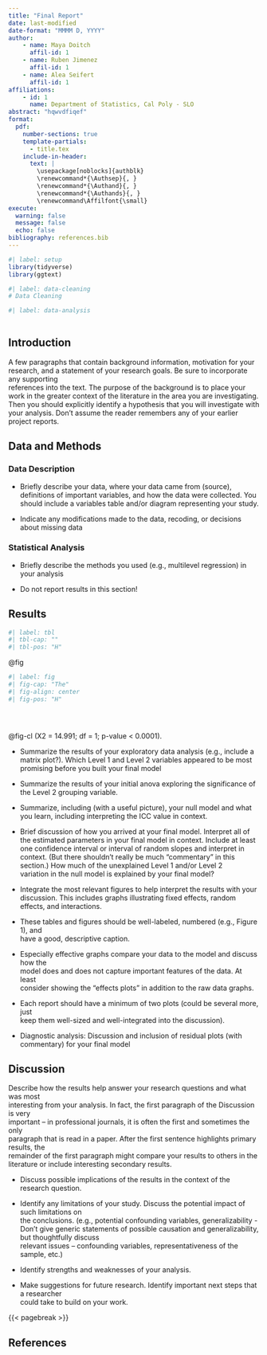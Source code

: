 ```yaml
---
title: "Final Report"
date: last-modified
date-format: "MMMM D, YYYY"
author: 
    - name: Maya Doitch
      affil-id: 1
    - name: Ruben Jimenez
      affil-id: 1
    - name: Alea Seifert
      affil-id: 1
affiliations:
    - id: 1
      name: Department of Statistics, Cal Poly - SLO
abstract: "hqwvdfiqef"
format: 
  pdf:
    number-sections: true
    template-partials: 
      - title.tex
    include-in-header:
      text: |
        \usepackage[noblocks]{authblk}
        \renewcommand*{\Authsep}{, }
        \renewcommand*{\Authand}{, }
        \renewcommand*{\Authands}{, }
        \renewcommand\Affilfont{\small}
execute: 
  warning: false
  message: false
  echo: false
bibliography: references.bib
---
```


```r
#| label: setup
library(tidyverse)
library(ggtext)
```

```r
#| label: data-cleaning
# Data Cleaning


```

```r
#| label: data-analysis
 
```

## Introduction {#intro}

A few paragraphs that contain background information, motivation for your\
research, and a statement of your research goals. Be sure to incorporate any supporting\
references into the text. The purpose of the background is to place your work in the greater context of the literature in the area you are investigating. Then you should explicitly identify a hypothesis that you will investigate with your analysis. Don’t assume the reader remembers any of your earlier project reports.

## Data and Methods

### Data Description

-   Briefly describe your data, where your data came from (source), definitions of important variables, and how the data were collected. You should include a variables table and/or diagram representing your study.

-   Indicate any modifications made to the data, recoding, or decisions about missing data

### Statistical Analysis

-   Briefly describe the methods you used (e.g., multilevel regression) in your analysis

-   Do not report results in this section!

## Results {#results}

```r
#| label: tbl
#| tbl-cap: ""
#| tbl-pos: "H"


```

@fig

```r
#| label: fig
#| fig-cap: "The"
#| fig-align: center
#| fig-pos: "H"


  
```

@fig-cl (X2 = 14.991; df = 1; p-value \< 0.0001).

-   Summarize the results of your exploratory data analysis (e.g., include a matrix plot?). Which Level 1 and Level 2 variables appeared to be most promising before you built your final model

-   Summarize the results of your initial anova exploring the significance of the Level 2 grouping variable.

-   Summarize, including (with a useful picture), your null model and what you learn, including interpreting the ICC value in context.

-   Brief discussion of how you arrived at your final model. Interpret all of the estimated parameters in your final model in context. Include at least one confidence interval or interval of random slopes and interpret in context. (But there shouldn’t really be much “commentary” in this section.) How much of the unexplained Level 1 and/or Level 2\
    variation in the null model is explained by your final model?

-   Integrate the most relevant figures to help interpret the results with your discussion. This includes graphs illustrating fixed effects, random effects, and interactions.

-   These tables and figures should be well-labeled, numbered (e.g., Figure 1), and\
    have a good, descriptive caption.

-   Especially effective graphs compare your data to the model and discuss how the\
    model does and does not capture important features of the data. At least\
    consider showing the “effects plots” in addition to the raw data graphs.

-   Each report should have a minimum of two plots (could be several more, just\
    keep them well-sized and well-integrated into the discussion).

-   Diagnostic analysis: Discussion and inclusion of residual plots (with commentary) for your final model

## Discussion {#discussion}

Describe how the results help answer your research questions and what was most\
interesting from your analysis. In fact, the first paragraph of the Discussion is very\
important – in professional journals, it is often the first and sometimes the only\
paragraph that is read in a paper. After the first sentence highlights primary results, the\
remainder of the first paragraph might compare your results to others in the literature or include interesting secondary results.

-   Discuss possible implications of the results in the context of the research question.

-   Identify any limitations of your study. Discuss the potential impact of such limitations on\
    the conclusions. (e.g., potential confounding variables, generalizability - Don’t give generic statements of possible causation and generalizability, but thoughtfully discuss\
    relevant issues – confounding variables, representativeness of the sample, etc.)

-   Identify strengths and weaknesses of your analysis.

-   Make suggestions for future research. Identify important next steps that a researcher\
    could take to build on your work.

{{< pagebreak >}}

## References {.unnumbered}

```{}
```

```{}
```

```{}
```

```{}
```

```{}
```

```{}
```

## 
